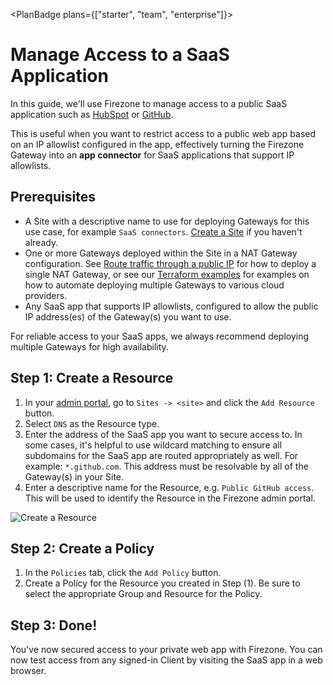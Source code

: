 
<PlanBadge plans={["starter", "team", "enterprise"]}>

# Manage Access to a SaaS Application

</PlanBadge>

In this guide, we'll use Firezone to manage access to a public SaaS application
such as
[HubSpot](https://knowledge.hubspot.com/account-security/limit-logins-to-trusted-ip-addresses)
or
[GitHub](https://docs.github.com/en/enterprise-cloud@latest/organizations/keeping-your-organization-secure/managing-security-settings-for-your-organization/managing-allowed-ip-addresses-for-your-organization).

This is useful when you want to restrict access to a public web app based on an
IP allowlist configured in the app, effectively turning the Firezone Gateway
into an **app connector** for SaaS applications that support IP allowlists.

## Prerequisites

- A Site with a descriptive name to use for deploying Gateways for this use
  case, for example `SaaS connectors`. [Create a Site](/kb/deploy/sites) if you
  haven't already.
- One or more Gateways deployed within the Site in a NAT Gateway configuration.
  See [Route traffic through a public IP](/kb/use-cases/nat-gateway) for how to
  deploy a single NAT Gateway, or see our
  [Terraform examples](https://www.github.com/firezone/firezone/tree/main/terraform/examples)
  for examples on how to automate deploying multiple Gateways to various cloud
  providers.
- Any SaaS app that supports IP allowlists, configured to allow the public IP
  address(es) of the Gateway(s) you want to use.

<Alert color="warning">
  For reliable access to your SaaS apps, we always recommend deploying multiple
  Gateways for high availability.
</Alert>

## Step 1: Create a Resource

1. In your [admin portal](https://app.firezone.dev), go to `Sites -> <site>` and
   click the `Add Resource` button.
1. Select `DNS` as the Resource type.
1. Enter the address of the SaaS app you want to secure access to. In some
   cases, it's helpful to use wildcard matching to ensure all subdomains for the
   SaaS app are routed appropriately as well. For example: `*.github.com`. This
   address must be resolvable by all of the Gateway(s) in your Site.
1. Enter a descriptive name for the Resource, e.g. `Public GitHub access`. This
   will be used to identify the Resource in the Firezone admin portal.

<Link
  href="/images/kb/use-cases/saas-app-access/step1.png"
  target="_blank"
  rel="nofollow"
>
  <Image
    src="/images/kb/use-cases/saas-app-access/step1.png"
    alt="Create a Resource"
    width={1200}
    height={1200}
  />
</Link>

## Step 2: Create a Policy

1. In the `Policies` tab, click the `Add Policy` button.
1. Create a Policy for the Resource you created in Step (1). Be sure to select
   the appropriate Group and Resource for the Policy.

## Step 3: Done!

You've now secured access to your private web app with Firezone. You can now
test access from any signed-in Client by visiting the SaaS app in a web browser.

<SupportOptions />
